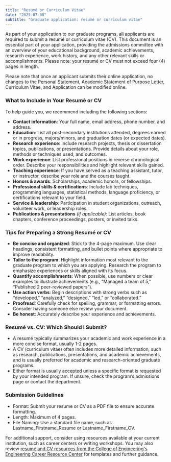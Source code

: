 ```yaml
---
title: "Resumé or Curriculum Vitae"
date: "2025-07-08"
subtitle: "Graduate application: resumé or curriculum vitae"
---
```


As part of your application to our graduate programs, all applicants are required to submit a resumé or curriculum vitae (CV). This document is an essential part of your application, providing the admissions committee with an overview of your educational background, academic achievements, research experience, work history, and any other relevant skills or accomplishments. Please note: your resumé or CV must not exceed four (4) pages in length.

Please note that once an applicant submits their online application, no changes to the Personal Statement, Academic Statement of Purpose Letter, Curriculum Vitae, and Application can be modified online.

### What to Include in Your Resumé or CV

To help guide you, we recommend including the following sections:

* **Contact information**: Your full name, email address, phone number, and address.  
* **Education**: List all post-secondary institutions attended, degrees earned or in progress, majors/minors, and graduation dates (or expected dates).  
* **Research experience**: Include research projects, thesis or dissertation topics, publications, or presentations. Provide details about your role, methods or techniques used, and outcomes.  
* **Work experience**: List professional positions in reverse chronological order. Describe your responsibilities and highlight relevant skills gained.  
* **Teaching experience**: If you have served as a teaching assistant, tutor, or instructor, describe your role and the courses taught.  
* **Honors & awards**: Scholarships, academic honors, or fellowships.  
* **Professional skills & certifications**: Include lab techniques, programming languages, statistical methods, language proficiency, or certifications relevant to your field.  
* **Service & leadership**: Participation in student organizations, outreach, volunteer work, or leadership roles.  
* **Publications & presentations** *(if applicable)*: List articles, book chapters, conference proceedings, posters, or invited talks.


### Tips for Preparing a Strong Resumé or CV

* **Be concise and organized**: Stick to the 4-page maximum. Use clear headings, consistent formatting, and bullet points where appropriate to improve readability.  
* **Tailor to the program**: Highlight information most relevant to the graduate program to which you are applying. Research the program to emphasize experiences or skills aligned with its focus.  
* **Quantify accomplishments**: When possible, use numbers or clear examples to illustrate achievements (e.g., “Managed a team of 5,” “Published 2 peer-reviewed papers”).  
* **Use action verbs**: Begin descriptions with strong verbs such as “developed,” “analyzed,” “designed,” “led,” or “collaborated.”  
* **Proofread**: Carefully check for spelling, grammar, or formatting errors. Consider having someone else review your document.  
* **Be honest**: Accurately describe your experience and achievements.

### Resumé vs. CV: Which Should I Submit?

* A resumé typically summarizes your academic and work experience in a more concise format, usually 1-2 pages.  
* A CV (curriculum vitae) often includes more detailed information, such as research, publications, presentations, and academic achievements, and is usually preferred for academic and research-oriented graduate programs.  
* Either format is usually accepted unless a specific format is requested by your intended program. If unsure, check the program’s admissions page or contact the department.


### Submission Guidelines

* Format: Submit your resume or CV as a PDF file to ensure accurate formatting.  
* Length: Maximum of 4 pages.  
* File Naming: Use a standard file name, such as Lastname\_Firstname\_Resume or Lastname\_Firstname\_CV.


For additional support, consider using resources available at your current institution, such as career centers or writing workshops. You may also review [resumé and CV resources from the College of Engineering's Engineering Career Resource Center](https://career.engin.umich.edu/resumes-cvs-cover-letters/) for templates and further guidance.  